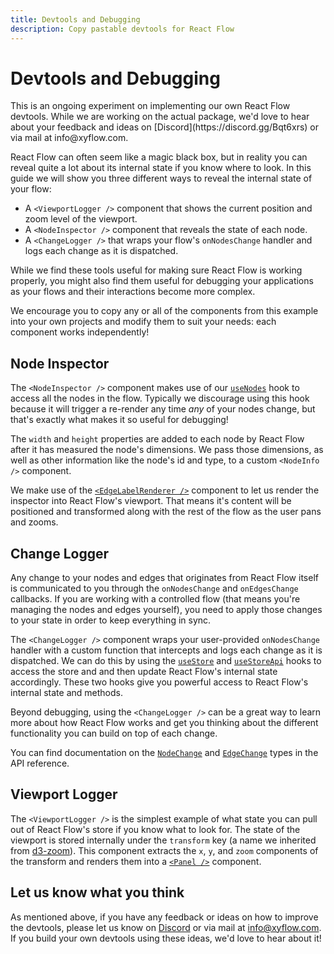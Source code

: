 ```yaml
---
title: Devtools and Debugging
description: Copy pastable devtools for React Flow
---
```



# Devtools and Debugging

<Callout type="info">
  This is an ongoing experiment on implementing our own React Flow devtools.
  While we are working on the actual package, we'd love to hear about your
  feedback and ideas on [Discord](https://discord.gg/Bqt6xrs) or via mail at
  info@xyflow.com.
</Callout>

React Flow can often seem like a magic black box, but in reality you can reveal
quite a lot about its internal state if you know where to look. In this guide we
will show you three different ways to reveal the internal state of your flow:

- A `<ViewportLogger />` component that shows the current position and zoom level
  of the viewport.
- A `<NodeInspector />` component that reveals the state of each node.
- A `<ChangeLogger />` that wraps your flow's `onNodesChange` handler and logs
  each change as it is dispatched.

While we find these tools useful for making sure React Flow is working properly,
you might also find them useful for debugging your applications as your flows and
their interactions become more complex.

<div className="nestedSandpack">
  <RemoteCodeViewer
    source={`${process.env.NEXT_PUBLIC_EXAMPLES_URL}/react/learn/devtools/source.json`}
    preview={`${process.env.NEXT_PUBLIC_EXAMPLES_URL}/react/learn/devtools/index.html`}
    framework="react"
  />
</div>

We encourage you to copy any or all of the components from this example into your
own projects and modify them to suit your needs: each component works independently!

## Node Inspector

The `<NodeInspector />` component makes use of our [`useNodes`](/api-reference/hooks/use-names)
hook to access all the nodes in the flow. Typically we discourage using this hook
because it will trigger a re-render any time _any_ of your nodes change, but that's
exactly what makes it so useful for debugging!

The `width` and `height` properties are added to each node by React Flow after it has measured
the node's dimensions. We pass those dimensions, as well as other information like
the node's id and type, to a custom `<NodeInfo />` component.

We make use of the [`<EdgeLabelRenderer />`](/api-reference/components/edge-label-renderer)
component to let us render the inspector into React Flow's viewport. That means
it's content will be positioned and transformed along with the rest of the flow
as the user pans and zooms.

## Change Logger

Any change to your nodes and edges that originates from React Flow itself is
communicated to you through the `onNodesChange` and `onEdgesChange` callbacks.
If you are working with a controlled flow (that means you're managing the nodes
and edges yourself), you need to apply those changes to your state in order to
keep everything in sync.

The `<ChangeLogger />` component wraps your user-provided `onNodesChange` handler
with a custom function that intercepts and logs each change as it is dispatched.
We can do this by using the [`useStore`](/api-reference/hooks/use-store) and
[`useStoreApi`](/api-reference/hooks/use-store-api) hooks to access the store and
and then update React Flow's internal state accordingly. These two hooks give you
powerful access to React Flow's internal state and methods.

Beyond debugging, using the `<ChangeLogger />` can be a great way to learn more
about how React Flow works and get you thinking about the different functionality
you can build on top of each change.

You can find documentation on the [`NodeChange`](/api-reference/types/node-change)
and [`EdgeChange`](/api-reference/types/edge-change) types in the API reference.

## Viewport Logger

The `<ViewportLogger />` is the simplest example of what state you can pull out
of React Flow's store if you know what to look for. The state of the viewport is
stored internally under the `transform` key (a name we inherited from
[d3-zoom](https://d3js.org/d3-zoom#zoomTransform)). This component extracts the
`x`, `y`, and `zoom` components of the transform and renders them into a
[`<Panel />`](/api-reference/components/panel) component.

## Let us know what you think

As mentioned above, if you have any feedback or ideas on how to improve the devtools,
please let us know on [Discord](https://discord.gg/Bqt6xrs) or via mail at
info@xyflow.com. If you build your own devtools using these ideas, we'd love to
hear about it!
